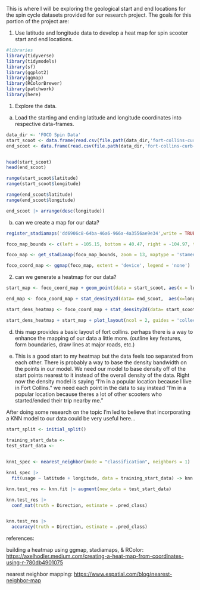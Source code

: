 This is where I will be exploring the geological start and end locations for the spin cycle datasets provided for our research project. The goals for this portion of the project are:

1.  Use latitude and longitude data to develop a heat map for spin scooter start and end locations.

```r
#libraries
library(tidyverse)
library(tidymodels)
library(sf)
library(ggplot2)
library(ggmap)
library(RColorBrewer)
library(patchwork)
library(here)
```

1. Explore the data.

a)  Load the starting and ending latitude and longitude coordinates into respective data-frames. 

```r
data_dir <- 'FOCO Spin Data'
start_scoot <- data.frame(read.csv(file.path(data_dir,'fort-collins-curb-events-2021-07-26-2024-10-15-trip_starts.csv')))
end_scoot <- data.frame(read.csv(file.path(data_dir,'fort-collins-curb-events-2021-07-26-2024-10-15-trip_ends.csv')))


head(start_scoot)
head(end_scoot)
```

```r
range(start_scoot$latitude)
range(start_scoot$longitude)

range(end_scoot$latitude)
range(end_scoot$longitude)

end_scoot |> arrange(desc(longitude))
```

b)  can we create a map for our data?

```r
register_stadiamaps('dd6906c8-64ba-46a6-966a-4a3556ae9e34',write = TRUE)
```

```r
foco_map_bounds <- c(left = -105.15, bottom = 40.47, right = -104.97, top = 40.65)

foco_map <- get_stadiamap(foco_map_bounds, zoom = 13, maptype = 'stamen_toner_lite')

foco_coord_map <- ggmap(foco_map, extent = 'device', legend = 'none')
```



2. can we generate a heatmap for our data?

```r
start_map <- foco_coord_map + geom_point(data = start_scoot, aes(x = longitude, y = latitude), alpha = 0.15, size = 0.8, color = 'orange') + theme(panel.grid = element_blank())

end_map <- foco_coord_map + stat_density2d(data= end_scoot,  aes(x=longitude, y=latitude, fill=..level.., alpha=..level..), geom="polygon", contour = TRUE, bins = 15, size = 0.2) + scale_fill_gradientn(colors = rev(brewer.pal(9, 'Spectral'))) +  scale_alpha(range = c(0.2, 0.7)) + geom_point(data = end_scoot, aes(x = longitude, y = latitude), alpha = 0.2, size = 0.5)

start_dens_heatmap <- foco_coord_map + stat_density2d(data= start_scoot,  aes(x=longitude, y=latitude, fill=..level..), geom="polygon", contour = TRUE, bins = 20, h = c(0.012, 0.012)) + scale_fill_gradientn(colors = rev(brewer.pal(9, 'PuOr')), name = 'Density') + theme(panel.grid = element_blank())

start_dens_heatmap + start_map + plot_layout(ncol = 2, guides = 'collect')
```
d) this map provides a basic layout of fort collins. perhaps there is a way to enhance the mapping of our data a little more. (outline key features, form boundaries, draw lines at major roads, etc.)

e) This is a good start to my heatmap but the data feels too separated from each other. There is probably a way to base the density bandwidth on the points in our model. We need our model to base density off of the start points nearest to it instead of the overall density of the data. Right now the density model is saying "I'm in a popular location because I live in Fort Collins." we need each point in the data to say instead "I'm in a popular location because theres a lot of other scooters who started/ended their trip nearby me." 
  
  After doing some research on the topic I'm led to believe that incorporating a KNN model to our data could be very useful here...
  

```r
start_split <- initial_split()
  
training_start_data <-
test_start_data <-


knn1_spec <- nearest_neighbor(mode = "classification", neighbors = 1)

knn1_spec |>
  fit(usage ~ latitude + longitude, data = training_start_data) -> knn.fit

knn.test_res <- knn.fit |> augment(new_data = test_start_data)

knn.test_res |> 
  conf_mat(truth = Direction, estimate = .pred_class)


knn.test_res |> 
  accuracy(truth = Direction, estimate = .pred_class)
```
references: 

building a heatmap using ggmap, stadiamaps, & RColor: <https://axelhodler.medium.com/creating-a-heat-map-from-coordinates-using-r-780db4901075>

nearest neighbor mapping: <https://www.espatial.com/blog/nearest-neighbor-map>

